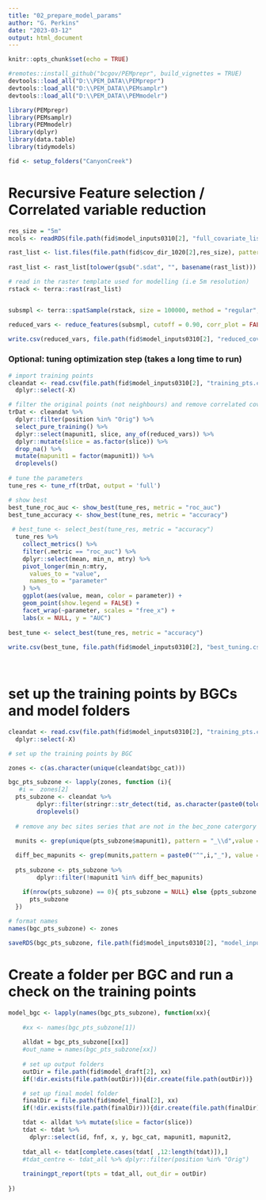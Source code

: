 ```yaml
---
title: "02_prepare_model_params"
author: "G. Perkins"
date: "2023-03-12"
output: html_document
---
```


```r
knitr::opts_chunk$set(echo = TRUE)
```


```r
#remotes::install_github("bcgov/PEMprepr", build_vignettes = TRUE)
devtools::load_all("D:\\PEM_DATA\\PEMprepr")
devtools::load_all("D:\\PEM_DATA\\PEMsamplr")
devtools::load_all("D:\\PEM_DATA\\PEMmodelr")

library(PEMprepr)
library(PEMsamplr)
library(PEMmodelr)
library(dplyr)
library(data.table)
library(tidymodels)

fid <- setup_folders("CanyonCreek")

```

# Recursive Feature selection / Correlated variable reduction


```r
res_size = "5m"
mcols <- readRDS(file.path(fid$model_inputs0310[2], "full_covariate_list.rds"))

rast_list <- list.files(file.path(fid$cov_dir_1020[2],res_size), pattern = ".sdat$", full.names = T, recursive = T)
   
rast_list <- rast_list[tolower(gsub(".sdat", "", basename(rast_list))) %in% tolower(mcols)]

# read in the raster template used for modelling (i.e 5m resolution)
rstack <- terra::rast(rast_list)


subsmpl <- terra::spatSample(rstack, size = 100000, method = "regular", xy = FALSE, na.rm = TRUE) # sample raster

reduced_vars <- reduce_features(subsmpl, cutoff = 0.90, corr_plot = FALSE)

write.csv(reduced_vars, file.path(fid$model_inputs0310[2], "reduced_covariate_list.csv"),row.names = FALSE)

```


### Optional:  tuning optimization step (takes a long time to run)

```r

# import training points
cleandat <- read.csv(file.path(fid$model_inputs0310[2], "training_pts.csv")) %>%
  dplyr::select(-X)

# filter the original points (not neighbours) and remove correlated covars
trDat <- cleandat %>%
  dplyr::filter(position %in% "Orig") %>%
  select_pure_training() %>%
  dplyr::select(mapunit1, slice, any_of(reduced_vars)) %>%
  dplyr::mutate(slice = as.factor(slice)) %>%  
  drop_na() %>% 
  mutate(mapunit1 = factor(mapunit1)) %>%  
  droplevels()
   
# tune the parameters
tune_res <- tune_rf(trDat, output = 'full')

# show best 
best_tune_roc_auc <- show_best(tune_res, metric = "roc_auc")
best_tune_accuracy <- show_best(tune_res, metric = "accuracy")
  
 # best_tune <- select_best(tune_res, metric = "accuracy")
  tune_res %>%
    collect_metrics() %>%
    filter(.metric == "roc_auc") %>%
    dplyr::select(mean, min_n, mtry) %>%
    pivot_longer(min_n:mtry,
      values_to = "value",
      names_to = "parameter"
    ) %>%
    ggplot(aes(value, mean, color = parameter)) +
    geom_point(show.legend = FALSE) +
    facet_wrap(~parameter, scales = "free_x") +
    labs(x = NULL, y = "AUC")
  
best_tune <- select_best(tune_res, metric = "accuracy")
 
write.csv(best_tune, file.path(fid$model_inputs0310[2], "best_tuning.csv"))
 
 
```

# set up the training points by BGCs and model folders

```r

cleandat <- read.csv(file.path(fid$model_inputs0310[2], "training_pts.csv")) %>%
  dplyr::select(-X)

# set up the training points by BGC

zones <- c(as.character(unique(cleandat$bgc_cat)))

bgc_pts_subzone <- lapply(zones, function (i){ 
   #i =  zones[2]  
  pts_subzone <- cleandat %>%
        dplyr::filter(stringr::str_detect(tid, as.character(paste0(tolower(i), "_")))) %>% 
        droplevels()
  
  # remove any bec sites series that are not in the bec_zone catergory 
  
  munits <- grep(unique(pts_subzone$mapunit1), pattern = "_\\d",value = TRUE, invert = FALSE)

  diff_bec_mapunits <- grep(munits,pattern = paste0("^",i,"_"), value = TRUE , invert =TRUE) 
  
  pts_subzone <- pts_subzone %>%
        dplyr::filter(!mapunit1 %in% diff_bec_mapunits)

    if(nrow(pts_subzone) == 0){ pts_subzone = NULL} else {ppts_subzone = pts_subzone }
      pts_subzone
  })
  
# format names
names(bgc_pts_subzone) <- zones

saveRDS(bgc_pts_subzone, file.path(fid$model_inputs0310[2], "model_input_pts.rds"))

```

# Create a folder per BGC and run a check on the training points 

```r

model_bgc <- lapply(names(bgc_pts_subzone), function(xx){
   
    #xx <- names(bgc_pts_subzone[1])
  
    alldat = bgc_pts_subzone[[xx]]
    #out_name = names(bgc_pts_subzone[xx])
  
    # set up output folders
    outDir = file.path(fid$model_draft[2], xx)
    if(!dir.exists(file.path(outDir))){dir.create(file.path(outDir))} 

    # set up final model folder
    finalDir = file.path(fid$model_final[2], xx)
    if(!dir.exists(file.path(finalDir))){dir.create(file.path(finalDir))} 

    tdat <- alldat %>% mutate(slice = factor(slice))
    tdat <- tdat %>% 
      dplyr::select(id, fnf, x, y, bgc_cat, mapunit1, mapunit2,                               position, transect_id, tid, slice, everything())
   
    tdat_all <- tdat[complete.cases(tdat[ ,12:length(tdat)]),]
    #tdat_centre <- tdat_all %>% dplyr::filter(position %in% "Orig")
   
    trainingpt_report(tpts = tdat_all, out_dir = outDir)
  
})

```


